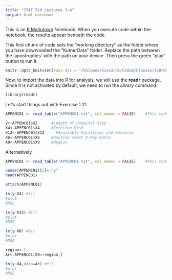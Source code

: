 ```yaml
---
title: "STAT 510 Lectures 3-4"
output: html_notebook
---
```


This is an [R Markdown](http://rmarkdown.rstudio.com) Notebook. When you execute code within the notebook, the results appear beneath the code. 

This first chunk of code sets the "working directory" as the folder where you have downloaded the "KutnerData" folder. Replace the path between the 'apostrophes' with the path on your device. Then press the green "play" button to run it.

```r
knitr::opts_knit$set(root.dir = '/Volumes/5ive3rds/CSULB/Classes/510/Data/Data Sets KN/KutnerData/Appendix C Data Sets/')
```


Now, to import the data into R for analysis, we will use the **readr** package. Since it is not activated by default, we need to run the *library* command:
```r
library(readr)
```

Let's start things out with Exercise 1.21
```r
APPENC01 <- read_table("APPENC01.txt", col_names = FALSE)    #This code imports the data

y<-APPENC01$X2      #Length of Hospital Stay
X4<-APPENC01$X4     #Infecton Risk
X12<-APPENC01$X12     #Available Facilities and Services
X6<-APPENC01$X6     #Routine chest X-Ray Ratio
X9<-APPENC01$X9     #Region

```
Alternatively
```r
APPENC01 <- read_table("APPENC01.txt", col_names = FALSE)    #This code imports the data

names(APPENC01)[2]<-"y"
head(APPENC01)

attach(APPENC01)
```

```r
lm(y~X4) #fit
#plot
#MSE
```

```r
lm(y~X12) #fit
#plot
#MSE
```


```r
lm(y~X6) #fit
#plot
#MSE
```

```r
region<-1
Ar<-APPENC01[X9==region,]

lm(y~X4,data=Ar) #fit
#plot
#MSE
```

